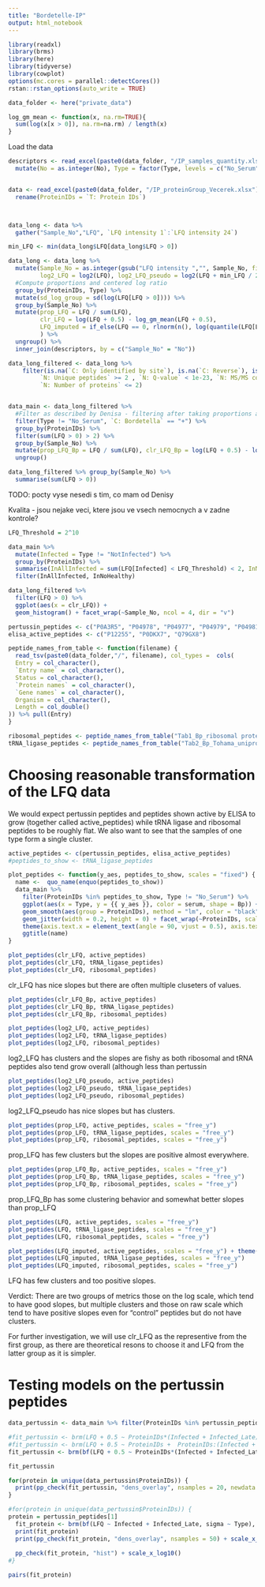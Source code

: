 ```yaml
---
title: "Bordetelle-IP"
output: html_notebook
---
```


```r
library(readxl)
library(brms)
library(here)
library(tidyverse)
library(cowplot)
options(mc.cores = parallel::detectCores())
rstan::rstan_options(auto_write = TRUE)

data_folder <- here("private_data")

log_gm_mean <- function(x, na.rm=TRUE){
  sum(log(x[x > 0]), na.rm=na.rm) / length(x)
}
```

Load the data

```r
descriptors <- read_excel(paste0(data_folder, "/IP_samples_quantity.xlsx"), range = "M2:R26", col_types = "text") %>%
  mutate(No = as.integer(No), Type = factor(Type, levels = c("No_Serum", "Not_Infected", "Infected_Early", "Infected_Late")), Infected = Type %in% c("Infected_Early", "Infected_Late"), Infected_Late = Type == "Infected_Late")


data <- read_excel(paste0(data_folder, "/IP_proteinGroup_Vecerek.xlsx"), range = "A1:AV1301", col_types = c(rep("numeric", 24), rep("text",4), rep("numeric", 15), rep("text",5)), na = c("","NaN"))   %>%
  rename(ProteinIDs = `T: Protein IDs`)



data_long <- data %>% 
  gather("Sample_No","LFQ", `LFQ intensity 1`:`LFQ intensity 24`)

min_LFQ <- min(data_long$LFQ[data_long$LFQ > 0])

data_long <- data_long %>%
  mutate(Sample_No = as.integer(gsub("LFQ intensity ","", Sample_No, fixed = TRUE)),
         log2_LFQ = log2(LFQ), log2_LFQ_pseudo = log2(LFQ + min_LFQ / 20)) %>%
  #Compute proportions and centered log ratio
  group_by(ProteinIDs, Type) %>%
  mutate(sd_log_group = sd(log(LFQ[LFQ > 0]))) %>%
  group_by(Sample_No) %>%
  mutate(prop_LFQ = LFQ / sum(LFQ), 
         clr_LFQ = log(LFQ + 0.5) - log_gm_mean(LFQ + 0.5),
         LFQ_imputed = if_else(LFQ == 0, rlnorm(n(), log(quantile(LFQ[LFQ > 0], 0.05)), median(sd_log_group, na.rm = TRUE)), LFQ)
         ) %>%
  ungroup() %>%
  inner_join(descriptors, by = c("Sample_No" = "No"))

data_long_filtered <- data_long %>%
    filter(is.na(`C: Only identified by site`), is.na(`C: Reverse`), is.na(`C: Potential contaminant`), 
         `N: Unique peptides` >= 2 , `N: Q-value` < 1e-23, `N: MS/MS count` >=4,
         `N: Number of proteins` <= 2)  


data_main <- data_long_filtered %>% 
  #Filter as described by Denisa - filtering after taking proportions and CLR
  filter(Type != "No_Serum", `C: Bordetella` == "+") %>%
  group_by(ProteinIDs) %>%
  filter(sum(LFQ > 0) > 2) %>%
  group_by(Sample_No) %>%
  mutate(prop_LFQ_Bp = LFQ / sum(LFQ), clr_LFQ_Bp = log(LFQ + 0.5) - log_gm_mean(LFQ + 0.5) ) %>%
  ungroup()

data_long_filtered %>% group_by(Sample_No) %>% 
  summarise(sum(LFQ > 0))

```

TODO: pocty vyse nesedi s tim, co mam od Denisy


Kvalita - jsou nejake veci, ktere jsou ve vsech nemocnych a v zadne kontrole?

```r
LFQ_Threshold = 2^10

data_main %>% 
  mutate(Infected = Type != "NotInfected") %>%
  group_by(ProteinIDs) %>%
  summarise(InAllInfected = sum(LFQ[Infected] < LFQ_Threshold) < 2, InNoHealthy = sum(LFQ[!Infected] < 0) < 1) %>%
  filter(InAllInfected, InNoHealthy)
```

```r
data_long_filtered %>%
  filter(LFQ > 0) %>%
  ggplot(aes(x = clr_LFQ)) +
  geom_histogram() + facet_wrap(~Sample_No, ncol = 4, dir = "v")


```
```r
pertussin_peptides <- c("P0A3R5", "P04978", "P04977", "P04979", "P04981")
elisa_active_peptides <- c("P12255", "P0DKX7", "Q79GX8")

peptide_names_from_table <- function(filename) {
  read_tsv(paste0(data_folder,"/", filename), col_types =  cols(
  Entry = col_character(),
  `Entry name` = col_character(),
  Status = col_character(),
  `Protein names` = col_character(),
  `Gene names` = col_character(),
  Organism = col_character(),
  Length = col_double()
)) %>% pull(Entry)
}

ribosomal_peptides <- peptide_names_from_table("Tab1_Bp_ribosomal proteins_uniprot.txt")
tRNA_ligase_peptides <- peptide_names_from_table("Tab2_Bp_Tohama_uniprot_tRNA_ligase.txt")

```


# Choosing reasonable transformation of the LFQ data

We would expect pertussin peptides and peptides shown active by ELISA to grow (together called active_peptides) while tRNA ligase and ribosomal peptides to be roughly flat. We also want to see that the samples of one type form a single cluster.

```r
active_peptides <- c(pertussin_peptides, elisa_active_peptides)
#peptides_to_show <- tRNA_ligase_peptides

plot_peptides <- function(y_aes, peptides_to_show, scales = "fixed") {
  name <-  quo_name(enquo(peptides_to_show))
  data_main %>%
    filter(ProteinIDs %in% peptides_to_show, Type != "No_Serum") %>%
    ggplot(aes(x = Type, y = {{ y_aes }}, color = serum, shape = Bp)) + 
    geom_smooth(aes(group = ProteinIDs), method = "lm", color = "black") +
    geom_jitter(width = 0.2, height = 0) + facet_wrap(~ProteinIDs, scales = scales) + 
    theme(axis.text.x = element_text(angle = 90, vjust = 0.5), axis.text.y = element_blank()) +
    ggtitle(name)
}

plot_peptides(clr_LFQ, active_peptides)
plot_peptides(clr_LFQ, tRNA_ligase_peptides)
plot_peptides(clr_LFQ, ribosomal_peptides)
```
clr_LFQ has nice slopes but there are often multiple cluseters of values.

```r
plot_peptides(clr_LFQ_Bp, active_peptides)
plot_peptides(clr_LFQ_Bp, tRNA_ligase_peptides)
plot_peptides(clr_LFQ_Bp, ribosomal_peptides)
```

```r
plot_peptides(log2_LFQ, active_peptides)
plot_peptides(log2_LFQ, tRNA_ligase_peptides)
plot_peptides(log2_LFQ, ribosomal_peptides)
```

log2_LFQ has clusters and the slopes are fishy as both ribosomal and tRNA peptides also tend grow overall (although less than pertussin

```r
plot_peptides(log2_LFQ_pseudo, active_peptides)
plot_peptides(log2_LFQ_pseudo, tRNA_ligase_peptides)
plot_peptides(log2_LFQ_pseudo, ribosomal_peptides)
```
log2_LFQ_pseudo has nice slopes but has clusters.

```r
plot_peptides(prop_LFQ, active_peptides, scales = "free_y")
plot_peptides(prop_LFQ, tRNA_ligase_peptides, scales = "free_y")
plot_peptides(prop_LFQ, ribosomal_peptides, scales = "free_y")
```

prop_LFQ has few clusters but the slopes  are positive almost everywhere.

```r
plot_peptides(prop_LFQ_Bp, active_peptides, scales = "free_y")
plot_peptides(prop_LFQ_Bp, tRNA_ligase_peptides, scales = "free_y")
plot_peptides(prop_LFQ_Bp, ribosomal_peptides, scales = "free_y")
```
prop_LFQ_Bp has some clustering behavior and somewhat better slopes than prop_LFQ

```r
plot_peptides(LFQ, active_peptides, scales = "free_y")
plot_peptides(LFQ, tRNA_ligase_peptides, scales = "free_y")
plot_peptides(LFQ, ribosomal_peptides, scales = "free_y")
```

```r
plot_peptides(LFQ_imputed, active_peptides, scales = "free_y") + theme(axis.text.y = element_text())
plot_peptides(LFQ_imputed, tRNA_ligase_peptides, scales = "free_y")
plot_peptides(LFQ_imputed, ribosomal_peptides, scales = "free_y")
```

LFQ has few clusters and too positive slopes.

Verdict: There are two groups of metrics those on the log scale, which tend to have good slopes, but multiple clusters and those on raw scale which tend to have positive slopes even for "control" peptides but do not have clusters.

For further investigation, we will use clr_LFQ as the representive from the first group, as there are theoretical resons to choose it and LFQ from the latter group as it is simpler.

# Testing models on the pertussin peptides

```r
data_pertussin <- data_main %>% filter(ProteinIDs %in% pertussin_peptides, Type != "No_Serum") 

#fit_pertussin <- brm(LFQ + 0.5 ~ ProteinIDs*(Infected + Infected_Late), family = "lognormal", data = data_pertussin)
#fit_pertussin <- brm(LFQ + 0.5 ~ ProteinIDs +  ProteinIDs:(Infected + Infected_Late), family = "lognormal", data = data_pertussin)
fit_pertussin <- brm(bf(LFQ + 0.5 ~ ProteinIDs*(Infected + Infected_Late), sigma ~ ProteinIDs:Type), family = "lognormal", data = data_pertussin)
```
```r
fit_pertussin

for(protein in unique(data_pertussin$ProteinIDs)) {
  print(pp_check(fit_pertussin, "dens_overlay", nsamples = 20, newdata = data_pertussin %>% filter(ProteinIDs == protein)) + scale_x_log10() + ggtitle(protein))
}
```


```r
#for(protein in unique(data_pertussin$ProteinIDs)) {
protein = pertussin_peptides[1]
  fit_protein <- brm(bf(LFQ ~ Infected + Infected_Late, sigma ~ Type), family = "lognormal", data = data_pertussin %>% filter(ProteinIDs == protein))
  print(fit_protein)
  print(pp_check(fit_protein, "dens_overlay", nsamples = 50) + scale_x_log10() + ggtitle(protein))
  
  pp_check(fit_protein, "hist") + scale_x_log10()
#}
```


 ```r
 pairs(fit_protein)
 
 ```













